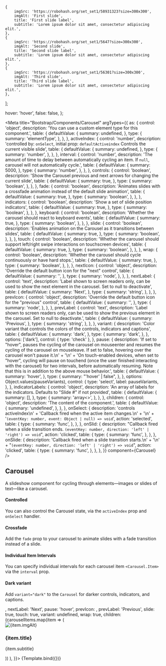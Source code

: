 

    {
        imgSrc: 'https://robohash.org/set_set1/58931323?size=300x300',
        imgAlt: 'First slide',
        title: 'First slide label',
        subtitle: 'Lorem ipsum dolor sit amet, consectetur adipiscing elit.',
    },
    {
        imgSrc: 'https://robohash.org/set_set1/5647?size=300x300',
        imgAlt: 'Second slide',
        title: 'Second slide label',
        subtitle: 'Lorem ipsum dolor sit amet, consectetur adipiscing elit.',
    },
    {
        imgSrc: 'https://robohash.org/set_set1/56301?size=300x300',
        imgAlt: 'Third slide',
        title: 'Third slide label',
        subtitle: 'Lorem ipsum dolor sit amet, consectetur adipiscing elit.',
    },
];

  hover: 'hover',
  false: false,
};

<Meta
    title="Bootstrap/Components/Carousel"
    argTypes={{
      as: {
        control: 'object',
        description: 'You can use a custom element type for this component.',
        table: {
          defaultValue: {
            summary: undefined,
          },
          type: {
            summary: 'elementType',
          },
        },
      },
      activeIndex: {
        control: 'number',
        description:
          'controlled by: `onSelect`, initial prop: `defaultActiveindex` Controls the current visible slide',
        table: {
          defaultValue: {
            summary: undefined,
          },
          type: {
            summary: 'number',
          },
        },
      },
      interval: {
        control: 'number',
        description:
          'The amount of time to delay between automatically cycling an item. If `null`, carousel will not automatically cycle.',
        table: {
          defaultValue: {
            summary: 5000,
          },
          type: {
            summary: 'number',
          },
        },
      },
      controls: {
        control: 'boolean',
        description: 'Show the Carousel previous and next arrows for changing the current slide',
        table: {
          defaultValue: {
            summary: true,
          },
          type: {
            summary: 'boolean',
          },
        },
      },
      fade: {
        control: 'boolean',
        description:
          'Animates slides with a crossfade animation instead of the default slide animation',
        table: {
          defaultValue: {
            summary: true,
          },
          type: {
            summary: 'boolean',
          },
        },
      },
      indicators: {
        control: 'boolean',
        description: 'Show a set of slide position indicators',
        table: {
          defaultValue: {
            summary: true,
          },
          type: {
            summary: 'boolean',
          },
        },
      },
      keyboard: {
        control: 'boolean',
        description: 'Whether the carousel should react to keyboard events',
        table: {
          defaultValue: {
            summary: true,
          },
          type: {
            summary: 'boolean',
          },
        },
      },
      slide: {
        control: 'boolean',
        description: 'Enables animation on the Carousel as it transitions between slides',
        table: {
          defaultValue: {
            summary: true,
          },
          type: {
            summary: 'boolean',
          },
        },
      },
      touch: {
        control: 'boolean',
        description:
          'Whether the carousel should support left/right swipe interactions on touchscreen devices',
        table: {
          defaultValue: {
            summary: true,
          },
          type: {
            summary: 'boolean',
          },
        },
      },
      wrap: {
        control: 'boolean',
        description: 'Whether the carousel should cycle continuously or have hard stops.',
        table: {
          defaultValue: {
            summary: true,
          },
          type: {
            summary: 'boolean',
          },
        },
      },
      nextIcon: {
        control: 'object',
        description: 'Override the default button icon for the "next" control',
        table: {
          defaultValue: {
            summary: '<span aria-hidden="true" className="carousel-control-next-icon" />',
          },
          type: {
            summary: 'node',
          },
        },
      },
      nextLabel: {
        control: 'text',
        description:
          'Label shown to screen readers only, can be used to show the next element in the carousel. Set to null to deactivate',
        table: {
          defaultValue: {
            summary: 'Next',
          },
          type: {
            summary: 'string',
          },
        },
      },
      prevIcon: {
        control: 'object',
        description: 'Override the default button icon for the "previous" control',
        table: {
          defaultValue: {
            summary: '<span aria-hidden="true" className="carousel-control-prev-icon" />',
          },
          type: {
            summary: 'node',
          },
        },
      },
      prevLabel: {
        control: 'text',
        description:
          'Label shown to screen readers only, can be used to show the previous element in the carousel. Set to null to deactivate.',
        table: {
          defaultValue: {
            summary: 'Previous',
          },
          type: {
            summary: 'string',
          },
        },
      },
      variant: {
        description:
          'Color variant that controls the colors of the controls, indicators and captions',
        table: {
          defaultValue: {
            summary: 'dark',
          },
          type: {
            summary: 'dark',
          },
        },
        options: ['dark'],
        control: { type: 'check' },
      },
      pause: {
        description:
          'If set to "hover", pauses the cycling of the carousel on mouseenter and resumes the cycling of the carousel on mouseleave. If set to false, hovering over the carousel won\'t pause it.\n' +
          '\n' +
          'On touch-enabled devices, when set to "hover", cycling will pause on touchend (once the user finished interacting with the carousel) for two intervals, before automatically resuming. Note that this is in addition to the above mouse behavior.',
        table: {
          defaultValue: {
            summary: 'hover',
          },
          type: {
            summary: "'hover' | false",
          },
        },
        options: Object.values(pauseVariants),
        control: {
          type: 'select',
          label: pauseVariants,
        },
      },
      indicatorLabels: {
        control: 'object',
        description: 'An array of labels for the indicators. Defaults to "Slide #" if not provided',
        table: {
          defaultValue: {
            summary: [],
          },
          type: {
            summary: 'array<>',
          },
        },
      },
      children: {
        control: 'object',
        description: 'The content of the component.',
        table: {
          defaultValue: {
            summary: 'undefined',
          },
        },
      },
      onSelect: {
        description:
          'controls activeIndex\n' +
          'Callback fired when the active item changes.\n' +
          '\n' +
          '`(eventKey: number, event: Object | null) => void`',
        action: 'selected',
        table: {
          type: {
            summary: 'func',
          },
        },
      },
      onSlid: {
        description:
          "Callback fired when a slide transition ends. `(eventKey: number, direction: 'left' | 'right') => void`",
        action: 'clicked',
        table: {
          type: {
            summary: 'func',
          },
        },
      },
      onSlide: {
        description:
          'Callback fired when a slide transition starts.\n' +
          '\n' +
          "`(eventKey: number, direction: 'left' | 'right') => void`",
        action: 'clicked',
        table: {
          type: {
            summary: 'func',
          },
        },
      },
    }}
    component={Carousel}
/>


## Carousel

A slideshow component for cycling through elements—images or slides of text—like a carousel.

#### Controlled
You can also control the Carousel state, via the `activeIndex` prop and `onSelect` handler.


#### Crossfade
Add the `fade` prop to your carousel to animate slides with a fade transition instead of a slide.

#### Individual Item Intervals
You can specify individual intervals for each carousel item `<Carousel.Item>` via the `interval` prop.

#### Dark variant
Add `variant="dark"` to the `Carousel` for darker controls, indicators, and captions.

<Canvas>
    <Story
        name="Demo"
        args={{
            fade: true,
            interval: 5000,
            controls: true,
            indicators: true,
            keyboard: true,
            indicatorLabels: [],
            nextIcon: <span aria-hidden="true" className="carousel-control-next-icon" />,
            nextLabel: 'Next',
            pause: 'hover',
            prevIcon: <span aria-hidden="true" className="carousel-control-prev-icon" />,
            prevLabel: 'Previous',
            slide: true,
            touch: true,
            variant: undefined,
            wrap: true,
            children: (carouselItems.map(item => (
                    <Carousel.Item>
                        <div className="w-100" style={{ display: 'flex', alignItems: 'center', justifyContent: 'center', backgroundColor: '#36393f' }}>
                            <img
                                className="d-block"
                                src={item.imgSrc}
                                alt={item.imgAlt}
                                style={{ height: '300px' }}
                            />
                        </div>
                        <Carousel.Caption>
                            <h3>{item.title}</h3>
                            <p>{item.subtitle}</p>
                        </Carousel.Caption>
                    </Carousel.Item>
                ))
            ),
        }}>
        {Template.bind({})}
    </Story>
</Canvas>

<ArgsTable story="Demo" />
